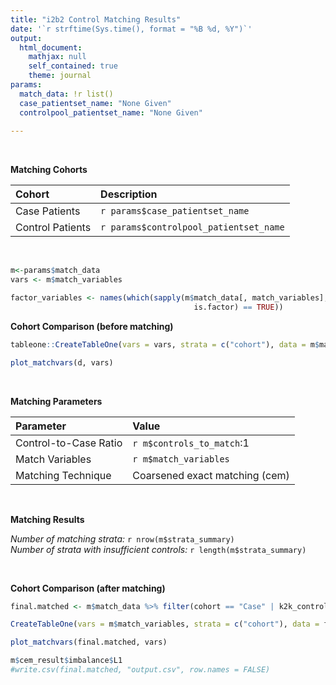 ```yaml
---
title: "i2b2 Control Matching Results"
date: '`r strftime(Sys.time(), format = "%B %d, %Y")`'
output: 
  html_document:
    mathjax: null
    self_contained: true
    theme: journal
params:
  match_data: !r list()
  case_patientset_name: "None Given"
  controlpool_patientset_name: "None Given"
  
---
```


&nbsp;<p />
__Matching Cohorts__

Cohort                       Description
--------------------------   ----------------------------------------
Case Patients                `r params$case_patientset_name`
Control Patients             `r params$controlpool_patientset_name`

&nbsp;<p />


```r

m<-params$match_data
vars <- m$match_variables

factor_variables <- names(which(sapply(m$match_data[, match_variables], 
                                         is.factor) == TRUE))

```

__Cohort Comparison (before matching)__

```r


tableone::CreateTableOne(vars = vars, strata = c("cohort"), data = m$match_data, factorVars = factor_variables)

plot_matchvars(d, vars)

```

&nbsp;<p />
__Matching Parameters__

Parameter                    Value
--------------------------   ----------------------------------------
Control-to-Case Ratio        `r m$controls_to_match`:1
Match Variables              `r m$match_variables`
Matching Technique           Coarsened exact matching (cem)

&nbsp;<p />

__Matching Results__

*Number of matching strata:* `r nrow(m$strata_summary)`<br />
*Number of strata with insufficient controls:* `r length(m$strata_summary)`
&nbsp;<p />
&nbsp;<p />

__Cohort Comparison (after matching)__

```r

final.matched <- m$match_data %>% filter(cohort == "Case" | k2k_control == TRUE)

CreateTableOne(vars = m$match_variables, strata = c("cohort"), data = final.matched, factorVars = factor_variables)

plot_matchvars(final.matched, vars)

m$cem_result$imbalance$L1
#write.csv(final.matched, "output.csv", row.names = FALSE)
```